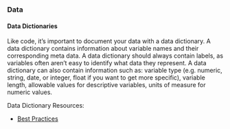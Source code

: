 ### Data {-}

#### Data Dictionaries {-}

Like code, it's important to document your data with a data dictionary. A data dictionary contains information about variable names and their corresponding meta data. A data dictionary should always contain labels, as variables often aren't easy to identify what data they represent. A data dictionary can also contain information such as: variable type (e.g. numeric, string, date, or integer, float if you want to get more specific), variable length, allowable values for descriptive variables, units of measure for numeric values. 

Data Dictionary Resources:

* [Best Practices](https://medium.com/@leapingllamas/data-dictionary-a-how-to-and-best-practices-a09a685dcd61)
